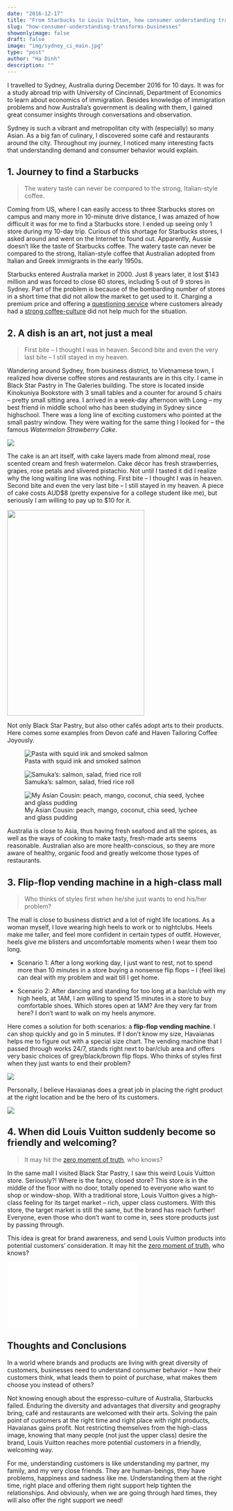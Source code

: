 ```yaml
---
date: "2016-12-17"
title: "From Starbucks to Louis Vuitton, how consumer understanding transforms businesses"
slug: "how-consumer-understanding-transforms-businesses"
showonlyimage: false
draft: false
image: "img/sydney_ci_main.jpg"
type: "post"
author: "Ha Dinh"
description: ""
---
```


I travelled to Sydney, Australia during December 2016 for 10 days. It was for a study abroad trip with University of Cincinnati, Department of Economics to learn about economics of immigration. Besides knowledge of immigration problems and how Australia’s government is dealing with them, I gained great consumer insights through conversations and observation.
<!--more-->

Sydney is such a vibrant and metropolitan city with (especially) so many Asian. As a big fan of culinary, I discovered some café and restaurants around the city. Throughout my journey, I noticed many interesting facts that understanding demand and consumer behavior would explain.

## **1. Journey to find a Starbucks**

> The watery taste can never be compared to the strong, Italian-style coffee.

Coming from US, where I can easily access to three Starbucks stores on campus and many more in 10-minute drive distance, I was amazed of how difficult it was for me to find a Starbucks store. I ended up seeing only 1 store during my 10-day trip. Curious of this shortage for Starbucks stores, I asked around and went on the Internet to found out. Apparently, Aussie doesn’t like the taste of Starbucks coffee. The watery taste can never be compared to the strong, Italian-style coffee that Australian adopted from Italian and Greek immigrants in the early 1950s.

Starbucks entered Australia market in 2000. Just 8 years later, it lost $143 million and was forced to close 60 stores, including 5 out of 9 stores in Sydney. Part of the problem is because of the bombarding number of stores in a short time that did not allow the market to get used to it. Charging a premium price and offering a [questioning service](https://www.marketingmag.com.au/news-c/can-a-local-operator-succeed-where-starbucks-failed-in-australia-by-opening-more-stores/#.VFVxhfmUcXc) where customers already had a [strong coffee-culture](https://munchies.vice.com/en_us/article/4xb9gd/this-is-why-australians-hate-starbucks) did not help much for the situation.

## **2. A dish is an art, not just a meal**

> First bite – I thought I was in heaven. Second bite and even the very last bite – I still stayed in my heaven.

Wandering around Sydney, from business district, to Vietnamese town, I realized how diverse coffee stores and restaurants are in this city. I came in Black Star Pastry in The Galeries building. The store is located inside Kinokuniya Bookstore with 3 small tables and a counter for around 5 chairs – pretty small sitting area. I arrived in a week-day afternoon with Long – my best friend in middle school who has been studying in Sydney since highschool. There was a long line of exciting customers who pointed at the small pastry window. They were waiting for the same thing I looked for – the famous *Watermelon Strawberry Cake*.


![](/img/consumer-insight/sydney_blackstarpastry.jpg)

The cake is an art itself, with cake layers made from almond meal, rose scented cream and fresh watermelon. Cake décor has fresh strawberries, grapes, rose petals and slivered pistachio. Not until I tasted it did I realize why the long waiting line was nothing. First bite – I thought I was in heaven. Second bite and even the very last bite – I still stayed in my heaven. A piece of cake costs AUD$8 (pretty expensive for a college student like me), but seriously I am willing to pay up to $10 for it.

<img style="float: center;" src="/img/consumer-insight/sydney_cake.jpg" caption="Strawberry Watermelon Cake" width="316" height="474" />

Not only Black Star Pastry, but also other cafés adopt arts to their products. Here comes some examples from Devon café and Haven Tailoring Coffee Joyously.

![Pasta with squid ink and smoked salmon](/img/consumer-insight/sydney_pasta.jpg)

![Samuka’s: salmon, salad, fried rice roll](/img/consumer-insight/sydney_salmon.jpg)

![My Asian Cousin: peach, mango, coconut, chia seed, lychee and glass pudding](/img/consumer-insight/sydney_asiancousin.jpg)

Australia is close to Asia, thus having fresh seafood and all the spices, as well as the ways of cooking to make tasty, fresh-made arts seems reasonable. Australian also are more health-conscious, so they are more aware of healthy, organic food and greatly welcome those types of restaurants.

## **3. Flip-flop vending machine in a high-class mall**

> Who thinks of styles first when he/she just wants to end his/her problem?

The mall is close to business district and a lot of night life locations. As a woman myself, I love wearing high heels to work or to nightclubs. Heels make me taller, and feel more confident in certain types of outfit. However, heels give me blisters and uncomfortable moments when I wear them too long.

* Scenario 1: After a long working day, I just want to rest, not to spend more than 10 minutes in a store buying a nonsense flip flops – I (feel like) can deal with my problem and wait till I get home.

* Scenario 2: After dancing and standing for too long at a bar/club with my high heels, at 1AM, I am willing to spend 15 minutes in a store to buy comfortable shoes. Which stores open at 1AM? Are they very far from here? I don’t want to walk on my heels anymore.

Here comes a solution for both scenarios: a **flip-flop vending machine**. I can shop quickly and go in 5 minutes. If I don’t know my size, Havaianas helps me to figure out with a special size chart. The vending machine that I passed through works 24/7, stands right next to bar/club area and offers very basic choices of grey/black/brown flip flops. Who thinks of styles first when they just wants to end their problem?

![](/img/consumer-insight/sydney_havainas.jpg)

Personally, I believe Havaianas does a great job in placing the right product at the right location and be the hero of its customers.

![](/img/consumer-insight/sydney_havainas2.jpg)

## **4. When did Louis Vuitton suddenly become so friendly and welcoming?**

> It may hit the [zero moment of truth](https://www.thinkwithgoogle.com/marketing-resources/micro-moments/zero-moment-truth/), who knows?

In the same mall I visited Black Star Pastry, I saw this weird Louis Vuitton store. Seriously?! Where is the fancy, closed store? This store is in the middle of the floor with no door, totally opened to everyone who want to shop or window-shop. With a traditional store, Louis Vuitton gives a high-class feeling for its target market – rich, upper class customers. With this store, the target market is still the same, but the brand has reach further! Everyone, even those who don’t want to come in, sees store products just by passing through.

This idea is great for brand awareness, and send Louis Vuitton products into potential customers’ consideration. It may hit the [zero moment of truth](https://www.thinkwithgoogle.com/marketing-resources/micro-moments/zero-moment-truth/), who knows?

![](/img/consumer-insight/sydney_lv.img)

## **Thoughts and Conclusions** 

In a world where brands and products are living with great diversity of customers, businesses need to understand consumer behavior – how their customers think, what leads them to point of purchase, what makes them choose you instead of others?

Not knowing enough about the espresso-culture of Australia, Starbucks failed. Enduring the diversity and advantages that diversity and geography bring, café and restaurants are welcomed with their arts. Solving the pain point of customers at the right time and right place with right products, Havaianas gains profit. Not restricting themselves from the high-class image, knowing that many people (not just the upper class) desire the brand, Louis Vuitton reaches more potential customers in a friendly, welcoming way.

For me, understanding customers is like understanding my partner, my family, and my very close friends. They are human-beings, they have problems, happiness and sadness like me. Understanding them at the right time, right place and offering them right support help tighten the relationships. And obviously, when we are going through hard times, they will also offer the right support we need!

